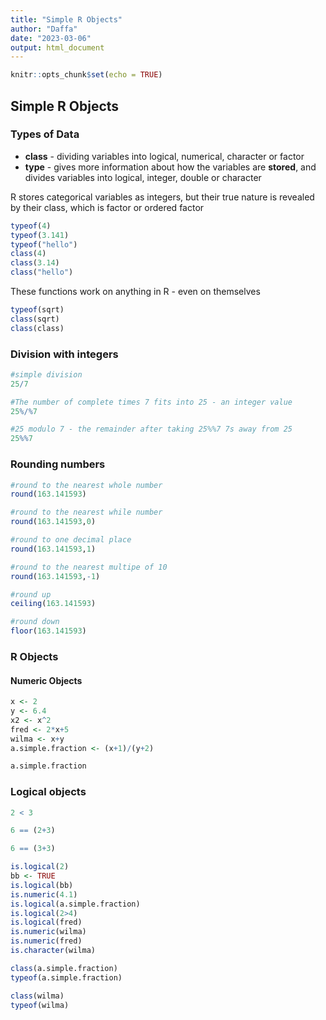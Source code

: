 ```yaml
---
title: "Simple R Objects"
author: "Daffa"
date: "2023-03-06"
output: html_document
---
```


```r
knitr::opts_chunk$set(echo = TRUE)
```

## Simple R Objects

### Types of Data

* **class** - dividing variables into logical, numerical, character or factor
* **type** - gives more information about how the variables are **stored**, and divides variables into logical, integer, double or character

R stores categorical variables as integers, but their true nature is revealed by their class, which is factor or ordered factor

```r
typeof(4)
typeof(3.141)
typeof("hello")
class(4)
class(3.14)
class("hello")
```

These functions work on anything in R - even on themselves

```r
typeof(sqrt)
class(sqrt)
class(class)
```

### Division with integers
```r
#simple division
25/7

#The number of complete times 7 fits into 25 - an integer value
25%/%7

#25 modulo 7 - the remainder after taking 25%%7 7s away from 25
25%%7
```

### Rounding numbers

```r
#round to the nearest whole number 
round(163.141593)

#round to the nearest while number
round(163.141593,0)

#round to one decimal place
round(163.141593,1)

#round to the nearest multipe of 10
round(163.141593,-1)

#round up
ceiling(163.141593)

#round down
floor(163.141593)
```

### R Objects

#### Numeric Objects

```r
x <- 2
y <- 6.4
x2 <- x^2
fred <- 2*x+5
wilma <- x+y
a.simple.fraction <- (x+1)/(y+2)

a.simple.fraction
```

### Logical objects

```r

2 < 3

6 == (2+3)

6 == (3+3)

is.logical(2)
bb <- TRUE
is.logical(bb)
is.numeric(4.1)
is.logical(a.simple.fraction)
is.logical(2>4)
is.logical(fred)
is.numeric(wilma)
is.numeric(fred)
is.character(wilma)

class(a.simple.fraction)
typeof(a.simple.fraction)

class(wilma)
typeof(wilma)
```
